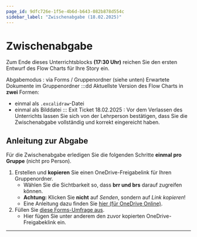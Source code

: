 ```yaml
---
page_id: 9dfc726e-1f5e-4b6d-b643-082b878d554c
sidebar_label: "Zwischenabgabe (18.02.2025)"
---
```


# Zwischenabgabe
Zum Ende dieses Unterrichtsblocks **(17:30 Uhr)** reichen Sie den ersten Entwurf des Flow Charts für Ihre Story ein.

Abgabemodus
: via Forms / Gruppenordner (siehe unten)
Erwartete Dokumente im Gruppenordner
:::dd
Aktuellste Version des Flow Charts in **zwei** Formen:
- einmal als `.excalidraw`-Datei
- einmal als Bilddatei
:::
Exit Ticket 18.02.2025
: Vor dem Verlassen des Unterrichts lassen Sie sich von der Lehrperson bestätigen, dass Sie die Zwischenabgabe vollständig und korrekt eingereicht haben.

## Anleitung zur Abgabe
Für die Zwischenabgabe erledigen Sie die folgenden Schritte **einmal pro Gruppe** (nicht pro Person).

1. Erstellen und **kopieren** Sie einen OneDrive-Freigabelink für Ihren Gruppenordner.
   - Wählen Sie die Sichtbarkeit so, dass **brr und brs** darauf zugreifen können.
   - **Achtung:** Klicken Sie **nicht** auf _Senden_, sondern auf _Link kopieren_!
   - Eine Anleitung dazu finden Sie [hier (für OneDrive Online)](https://support.microsoft.com/de-de/office/freigeben-von-onedrive-dateien-und-ordnern-9fcc2f7d-de0c-4cec-93b0-a82024800c07).
2. Füllen Sie [diese Forms-Umfrage aus](https://forms.office.com/Pages/ResponsePage.aspx?id=Y4MGSWGDB0aVSWK2tVeUqneR4FxJ7SlIvbWmmL8iOgxUMTVEMDlQVTBBTjFHSUpYT004SjlKOTdFRC4u). 
   - Hier fügen Sie unter anderem den zuvor kopierten OneDrive-Freigabeklink ein.

---